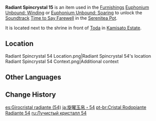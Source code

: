 {{Item Infobox
|id           = 141054
|image        = Item Radiant Spincrystal.png
|type         = Adventure Items
|group        = Radiant Spincrystals
|group2       = Inazuma Spincrystals
|quality      = 4
|invCategory  = Precious Items
|description  = This wondrous crystal contains a certain rhythm, like something beautiful woven from delicate silk. These items can be found throughout the mainland or from merchants who collect curios. The tune held within this crystal can be revivified in your [[Serenitea Pot]] using either "[[Euphonium Unbound: Winding]]" or "[[Euphonium Unbound: Soaring]]." The tune contained within this [[Radiant Spincrystal]] is "[[Time to Say Farewell]]."
|source1      = [[Kamisato Estate]]
|track        = Time to Say Farewell
}}
'''Radiant Spincrystal 15''' is an item used in the [[Furnishings]] [[Euphonium Unbound: Winding]] or [[Euphonium Unbound: Soaring]] to unlock the [[Soundtrack]] [[Time to Say Farewell]] in the [[Serenitea Pot]].

It is located next to the shrine in front of [[Toda]] in [[Kamisato Estate]].

==Location==
<gallery>
Radiant Spincrystal 54 Location.png|Radiant Spincrystal 54's location
Radiant Spincrystal 54 Context.png|Additional context
</gallery>

==Other Languages==
{{Other Languages
|default_hidden = 1
|en      = Radiant Spincrystal 54
|zhs     = 旋曜玉帛・其五十四
|zhs_rm  = Xuán Yào Yùbó - Qí Wǔshísì
|zht     = 旋曜玉帛・其五十四
|zht_rm  = Xuán Yào Yùbó - Qí Wǔshísì
|ja      = 旋曜玉帛・54
|ja_rm   = Sen'you Gyokuhaku - Gojuuyon{{Assumed}}
|ko      = 빛나는 결정・54
|ko_rm   = Binnaneun Gyeoljeong - Osipssa
|es      = Girocristal radiante (54)
|fr      = Gyrocristal radiant 54
|ru      = Лучистый кристалл {{tt|54|}}
|th      = Radiant Spincrystal 54
|vi      = Ngọc Thạch Âm Vang 54
|de      = Strahlender Drehkristall LIV
|id      = Radiant Spincrystal 54
|pt      = Cristal Rodopiante Radiante 54
|tr      = Parlak Burgu Kristal 54
|it      = Voltacristallo radioso 54
}}

==Change History==
{{Change History|2.6}}

[[es:Girocristal radiante (54)]]
[[ja:旋曜玉帛・54]]
[[pt-br:Cristal Rodopiante Radiante 54]]
[[ru:Лучистый кристалл 54]]